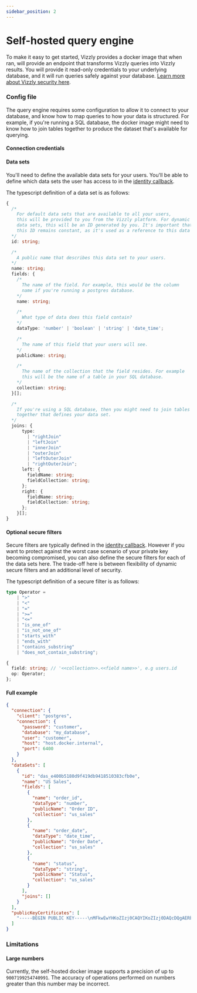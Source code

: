 ```yaml
---
sidebar_position: 2
---
```


# Self-hosted query engine

To make it easy to get started, Vizzly provides a docker image that when ran, will provide an endpoint that transforms Vizzly queries into Vizzly results. You will provide it read-only credentials to your underlying database, and it will run queries safely against your database. [Learn more about Vizzly security here](/security).

### Config file

The query engine requires some configuration to allow it to connect to your database, and know how to map queries to how your data is structured. For example, if you're running a SQL database, the docker image might need to know how to join tables together to produce the dataset that's available for querying.

#### Connection credentials


#### Data sets
You'll need to define the available data sets for your users. You'll be able to define which data sets the user has access to in the [identity callback](/callbacks/identity).

The typescript definition of a data set is as follows:

```ts
{
  /*
    For default data sets that are available to all your users,
    this will be provided to you from the Vizzly platform. For dynamic
    data sets, this will be an ID generated by you. It's important that
    this ID remains constant, as it's used as a reference to this data set schema.
  */
  id: string;

  /*
    A public name that describes this data set to your users.
  */
  name: string;
  fields: {
    /*
      The name of the field. For example, this would be the column
      name if you're running a postgres database.
    */
    name: string;

    /*
      What type of data does this field contain?
    */
    dataType: 'number' | 'boolean' | 'string' | 'date_time';

    /*
      The name of this field that your users will see.
    */
    publicName: string;

    /*
      The name of the collection that the field resides. For example
      this will be the name of a table in your SQL database.
    */
    collection: string;
  }[];

  /*
    If you're using a SQL database, then you might need to join tables
    together that defines your data set.
  */
  joins: {
      type:
        | "rightJoin"
        | "leftJoin"
        | "innerJoin"
        | "outerJoin"
        | "leftOuterJoin"
        | "rightOuterJoin";
      left: {
        fieldName: string;
        fieldCollection: string;
      };
      right: {
        fieldName: string;
        fieldCollection: string;
      };
    }[];
}
```

#### Optional secure filters
Secure filters are typically defined in the [identity callback](/callbacks/identity). However if you want to protect against the worst case scenario of your private key becoming compromised, you can also define the secure filters for each of the data sets here. The trade-off here is between flexibility of dynamic secure filters and an additional level of security.

The typescript definition of a secure filter is as follows:

```ts
type Operator =
    | ">"
    | "<"
    | "="
    | ">="
    | "<="
    | "is_one_of"
    | "is_not_one_of"
    | "starts_with"
    | "ends_with"      
    | "contains_substring"
    | "does_not_contain_substring";

{
  field: string; // '<<collection>>.<<field name>>', e.g users.id
  op: Operator;
};
```


#### Full example
```json
{
  "connection": {
    "client": "postgres",
    "connection": {
      "password": "customer",
      "database": "my_database",
      "user": "customer",
      "host": "host.docker.internal",
      "port": 6400
    }
  },
  "dataSets": [
    {
      "id": "das_e400b5180d9f419db9418510383cfb0e",
      "name": "US Sales",
      "fields": [
        {
          "name": "order_id",
          "dataType": "number",
          "publicName": "Order ID",
          "collection": "us_sales"
        },
        {
          "name": "order_date",
          "dataType": "date_time",
          "publicName": "Order Date",
          "collection": "us_sales"
        },
        {
          "name": "status",
          "dataType": "string",
          "publicName": "Status",
          "collection": "us_sales"
        }
      ],
      "joins": []
    }
  ],
  "publicKeyCertificates": [
    "-----BEGIN PUBLIC KEY-----\nMFkwEwYHKoZIzj0CAQYIKoZIzj0DAQcDQgAERbmqmGHbjlNMXjHZMJsoFsDnQDT7\nk4aV5wBdlXIKe0GH+FWSwawtc8XAMURwSA7iAY2QzmzJ4RQ6ZKp1UVkpLA==\n-----END PUBLIC KEY-----"
  ]
}
```

### Limitations

#### Large numbers
Currently, the self-hosted docker image supports a precision of up to `9007199254740991`. The accuracy of operations performed on numbers greater than this number may be incorrect.
